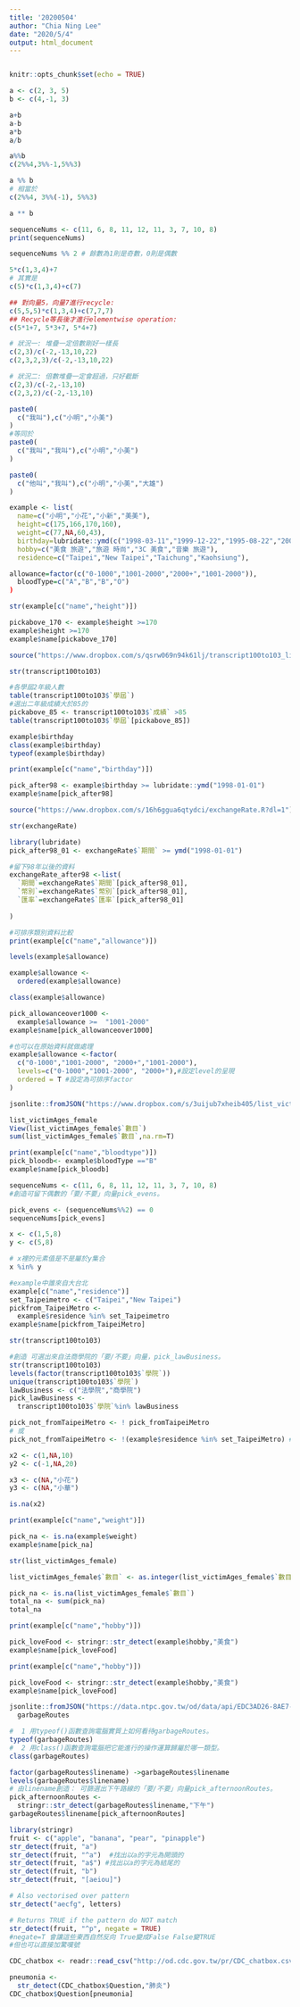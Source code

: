 ```yaml
---
title: '20200504'
author: "Chia Ning Lee"
date: "2020/5/4"
output: html_document
---
```

```r

```

```r
knitr::opts_chunk$set(echo = TRUE)
```

```r
a <- c(2, 3, 5)
b <- c(4,-1, 3)
```

```r
a+b
a-b
a*b
a/b
```
```r
a%%b
c(2%%4,3%%-1,5%%3)
```

```r
a %% b
# 相當於
c(2%%4, 3%%(-1), 5%%3)

a ** b
```

```r
sequenceNums <- c(11, 6, 8, 11, 12, 11, 3, 7, 10, 8)
print(sequenceNums)

sequenceNums %% 2 # 餘數為1則是奇數，0則是偶數
```

```r
5*c(1,3,4)+7
# 其實是
c(5)*c(1,3,4)+c(7)

## 對向量5，向量7進行recycle:
c(5,5,5)*c(1,3,4)+c(7,7,7)
## Recycle等長後才進行elementwise operation:
c(5*1+7, 5*3+7, 5*4+7)
```

```r
# 狀況一: 堆疊一定倍數剛好一樣長
c(2,3)/c(-2,-13,10,22)
c(2,3,2,3)/c(-2,-13,10,22)
```

```r
# 狀況二: 倍數堆疊一定會超過，只好截斷
c(2,3)/c(-2,-13,10)
c(2,3,2)/c(-2,-13,10)
```

```r
paste0(
  c("我叫"),c("小明","小美")
)
#等同於
paste0(
  c("我叫","我叫"),c("小明","小美")
)
```
```r
paste0(
  c("他叫","我叫"),c("小明","小美","大雄")
)
```

```r
example <- list(
  name=c("小明","小花","小新","美美"),
  height=c(175,166,170,160),
  weight=c(77,NA,60,43),
  birthday=lubridate::ymd(c("1998-03-11","1999-12-22","1995-08-22","2001-10-10")),
  hobby=c("美食 旅遊","旅遊 時尚","3C 美食","音樂 旅遊"),
  residence=c("Taipei","New Taipei","Taichung","Kaohsiung"),
```


```r
allowance=factor(c("0-1000","1001-2000","2000+","1001-2000")),
  bloodType=c("A","B","B","O")
)
```

```r
str(example[c("name","height")])

pickabove_170 <- example$height >=170
example$height >=170
example$name[pickabove_170]
```
```r
source("https://www.dropbox.com/s/qsrw069n94k61lj/transcript100to103_list.R?dl=1")
```

```r
str(transcript100to103)
```

```r
#各學屆2年級人數
table(transcript100to103$`學屆`)
#選出二年級成績大於85的
pickabove_85 <- transcript100to103$`成績` >85
table(transcript100to103$`學屆`[pickabove_85])

```
```r
example$birthday
class(example$birthday)
typeof(example$birthday)
```

```r
print(example[c("name","birthday")])

pick_after98 <- example$birthday >= lubridate::ymd("1998-01-01")
example$name[pick_after98]
```
```r
source("https://www.dropbox.com/s/16h6ggua6qtydci/exchangeRate.R?dl=1")
```

```r
str(exchangeRate)
```



```r
library(lubridate)
pick_after98_01 <- exchangeRate$`期間` >= ymd("1998-01-01")
```

```r
#留下98年以後的資料
exchangeRate_after98 <-list(
  `期間`=exchangeRate$`期間`[pick_after98_01],
  `幣別`=exchangeRate$`幣別`[pick_after98_01],
  `匯率`=exchangeRate$`匯率`[pick_after98_01]
  
)
```

```r
#可排序類別資料比較
print(example[c("name","allowance")])
```
```r
levels(example$allowance)
```

```r
example$allowance <-
  ordered(example$allowance)
```

```r
class(example$allowance)
```

```r
pick_allowanceover1000 <-
  example$allowance >=  "1001-2000"
example$name[pick_allowanceover1000]
```
```r
#也可以在原始資料就做處理
example$allowance <-factor(
  c("0-1000","1001-2000", "2000+","1001-2000"),
  levels=c("0-1000","1001-2000", "2000+"),#設定level的呈現
  ordered = T #設定為可排序factor
)
```

```r
jsonlite::fromJSON("https://www.dropbox.com/s/3uijub7xheib405/list_victimAges_female.json?dl=1", simplifyDataFrame = F) -> list_victimAges_female
```

```r
list_victimAges_female
View(list_victimAges_female$`數目`)
sum(list_victimAges_female$`數目`,na.rm=T)
```

```r
print(example[c("name","bloodtype")])
pick_bloodb<- example$bloodType =="B"
example$name[pick_bloodb]
```

```r
sequenceNums <- c(11, 6, 8, 11, 12, 11, 3, 7, 10, 8)
#創造可留下偶數的「要/不要」向量pick_evens。

pick_evens <- (sequenceNums%%2) == 0
sequenceNums[pick_evens]
```

```r
x <- c(1,5,8)
y <- c(5,8)

# x裡的元素值是不是屬於y集合
x %in% y
```

```r
#example中誰來自大台北
example[c("name","residence")]
set_Taipeimetro <- c("Taipei","New Taipei")
pickfrom_TaipeiMetro <-
  example$residence %in% set_Taipeimetro
example$name[pickfrom_TaipeiMetro]
```

```r
str(transcript100to103)
```
```r
#創造 可選出來自法商學院的「要/不要」向量，pick_lawBusiness。
str(transcript100to103)
levels(factor(transcript100to103$`學院`))
unique(transcript100to103$`學院`)
lawBusiness <- c("法學院","商學院")
pick_lawBusiness <- 
  transcript100to103$`學院`%in% lawBusiness

```

```r
pick_not_fromTaipeiMetro <- ! pick_fromTaipeiMetro
# 或
pick_not_fromTaipeiMetro <- !(example$residence %in% set_TaipeiMetro) # (..) 裡面會先運算完才做外面!的處理
```

```r
x2 <- c(1,NA,10)
y2 <- c(-1,NA,20)

x3 <- c(NA,"小花")
y3 <- c(NA,"小華")
```

```r
is.na(x2)
```

```r
print(example[c("name","weight")])

pick_na <- is.na(example$weight)
example$name[pick_na]
```
```r
str(list_victimAges_female)
```

```r
list_victimAges_female$`數目` <- as.integer(list_victimAges_female$`數目`)
```

```r
pick_na <- is.na(list_victimAges_female$`數目`)
total_na <- sum(pick_na)
total_na
```

```r
print(example[c("name","hobby")])

pick_loveFood <- stringr::str_detect(example$hobby,"美食")
example$name[pick_loveFood]
```

```r
print(example[c("name","hobby")])

pick_loveFood <- stringr::str_detect(example$hobby,"美食")
example$name[pick_loveFood]
```

```r
jsonlite::fromJSON("https://data.ntpc.gov.tw/od/data/api/EDC3AD26-8AE7-4916-A00B-BC6048D19BF8?$format=json") ->
  garbageRoutes
```

```r
#  1 用typeof()函數查詢電腦實質上如何看待garbageRoutes。
typeof(garbageRoutes)  
#  2 用class()函數查詢電腦把它能進行的操作運算歸屬於哪一類型。
class(garbageRoutes)
```
```r
factor(garbageRoutes$linename) ->garbageRoutes$linename
levels(garbageRoutes$linename)
# 由linename創造： 可篩選出下午路線的「要/不要」向量pick_afternoonRoutes。
pick_afternoonRoutes <-
  stringr::str_detect(garbageRoutes$linename,"下午")
garbageRoutes$linename[pick_afternoonRoutes]
```
```r
library(stringr)
fruit <- c("apple", "banana", "pear", "pinapple")
str_detect(fruit, "a")
str_detect(fruit, "^a")  #找出以a的字元為開頭的
str_detect(fruit, "a$") #找出以a的字元為結尾的
str_detect(fruit, "b")
str_detect(fruit, "[aeiou]")

# Also vectorised over pattern
str_detect("aecfg", letters)

# Returns TRUE if the pattern do NOT match
str_detect(fruit, "^p", negate = TRUE)
#negate=T 會讓這些東西自然反向 True變成False False變TRUE
#但也可以直接加驚嘆號
```

```r
CDC_chatbox <- readr::read_csv("http://od.cdc.gov.tw/pr/CDC_chatbox.csv")
```
```r
pneumonia <- 
  str_detect(CDC_chatbox$Question,"肺炎")
CDC_chatbox$Question[pneumonia]

```

